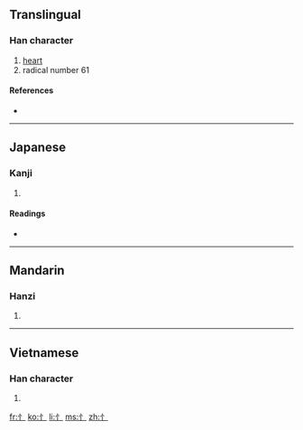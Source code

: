 ==Translingual==

===Han character===
{{Han char|rn=61|rad=心|as=00|sn=3|four=|canj=竹卜 (HY)}}

# [[heart]]
# radical number 61

====References====
* {{Han ref|kx=0375.011|dkj=10297|dj=0701.020|hdz=42267.011|uh=5FC4|ud=24516}}

----

==Japanese==

===Kanji===
{{ja-kanji|grade=|rs=心00}}

# {{defn|Japanese|sort=心00}}

====Readings====
* {{ja-readings|on=|kun=[[りっしんべん]] (risshinben)}}

----

==Mandarin==

===Hanzi===
{{cmn-hanzi|pin=shúxīnpángr (shu4xin1pang(r)2, 竖心旁)|wg=<sup>2</sup>}}

# {{defn|Mandarin|sort=心00}}

----

==Vietnamese==

===Han character===
{{vi-hantu|[[tâm]]|rs=心00}}

# {{defn|Vietnamese|sort=心00}}

[[fr:忄]]
[[ko:忄]]
[[li:忄]]
[[ms:忄]]
[[zh:忄]]